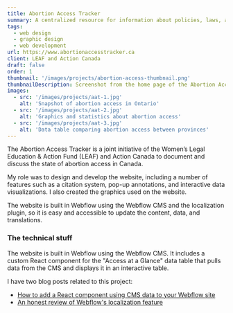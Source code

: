 ```yaml
---
title: Abortion Access Tracker
summary: A centralized resource for information about policies, laws, and regulations that impact abortion access in Canada. 
tags:
  - web design
  - graphic design
  - web development
url: https://www.abortionaccesstracker.ca
client: LEAF and Action Canada
draft: false
order: 1
thumbnail: '/images/projects/abortion-access-thumbnail.png'
thumbnailDescription: Screenshot from the home page of the Abortion Access Tracker showing a map of Canada with points across the map
images: 
  - src: '/images/projects/aat-1.jpg'
    alt: 'Snapshot of abortion access in Ontario'
  - src: '/images/projects/aat-2.jpg'
    alt: 'Graphics and statistics about abortion access'
  - src: '/images/projects/aat-3.jpg'
    alt: 'Data table comparing abortion access between provinces'
---
```


The Abortion Access Tracker is a joint initiative of the Women’s Legal Education & Action Fund (LEAF) and Action Canada to document and discuss the state of abortion access in Canada. 

My role was to design and develop the website, including a number of features such as a citation system, pop-up annotations, and interactive data visualizations. I also created the graphics used on the website. 

The website is built in Webflow using the Webflow CMS and the localization plugin, so it is easy and accessible to update the content, data, and translations.

### The technical stuff

The website is built in Webflow using the Webflow CMS. It includes a custom React component for the "Access at a Glance" data table that pulls data from the CMS and displays it in an interactive table. 

I have two blog posts related to this project:
- [How to add a React component using CMS data to your Webflow site](/blog/adding-a-react-component-to-webflow-with-cms-data)
- [An honest review of Webflow's localization feature](/blog/an-honest-review-of-webflows-localization-feature)